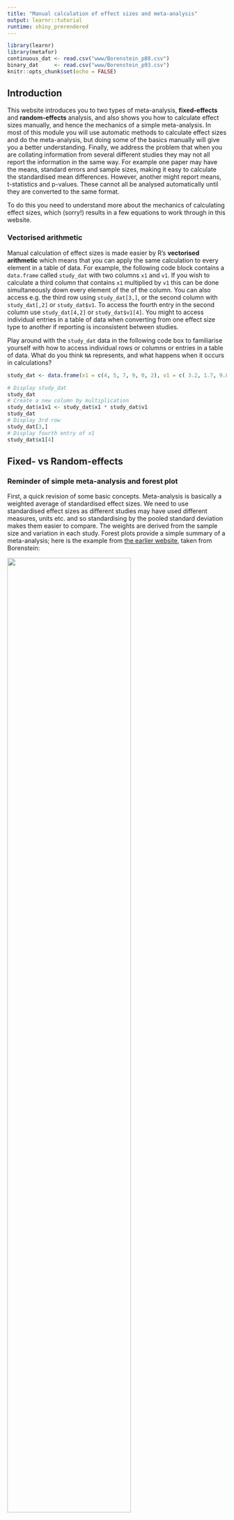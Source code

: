 ```yaml
---
title: "Manual calculation of effect sizes and meta-analysis"
output: learnr::tutorial
runtime: shiny_prerendered
---
```


```r
library(learnr)
library(metafor)
continuous_dat <- read.csv("www/Borenstein_p88.csv")
binary_dat     <- read.csv("www/Borenstein_p93.csv")
knitr::opts_chunk$set(echo = FALSE)
```


## Introduction
This website introduces you to two types of meta-analysis, **fixed-effects** and **random-effects** analysis, and also shows you how to calculate effect sizes manually, and hence the mechanics of a simple meta-analysis. In most of this module you will use automatic methods to calculate effect sizes and do the meta-analysis, but doing some of the basics manually will give you a better understanding. Finally, we address the problem that when you are collating information from several different studies they may not all report the information in the same way. For example one paper may have the means, standard errors and sample sizes, making it easy to calculate the standardised mean differences. However, another might report means, t-statistics and p-values. These cannot all be analysed automatically until they are converted to the same format.

To do this you need to understand more about the mechanics of calculating effect sizes, which (sorry!) results in a few equations to work through in this website.

### Vectorised arithmetic
Manual calculation of effect sizes is made easier by R's **vectorised arithmetic** which means that you can apply the same  calculation to every element in a table of data. For example, the following code block contains a `data.frame` called `study_dat` with two columns `x1` and `v1`. If you wish to calculate a third column that contains `x1` multiplied by `v1` this can be done simultaneously down every element of the of the column. You can also access e.g. the third row using `study_dat[3,]`, or the second column with `study_dat[,2]` or `study_dat$v1`. To access the fourth entry in the second column use `study_dat[4,2]` or `study_dat$v1[4]`. You might to access individual entries in a table of data when converting from one effect size type to another if reporting is inconsistent between studies.

Play around with the `study_dat` data in the following code box to familiarise yourself with how to access individual rows or columns or entries in a table of data. What do you think `NA` represents, and what happens when it occurs in calculations?

```r
study_dat <- data.frame(x1 = c(4, 5, 7, 9, 0, 2), v1 = c( 3.2, 1.7, 9.8, NA, 4.0, 3.3))
```

```r
# Display study_dat
study_dat
# Create a new column by multiplication
study_dat$x1v1 <- study_dat$x1 * study_dat$v1
study_dat
# Display 3rd row
study_dat[3,]
# Display fourth entry of x1
study_dat$x1[4]
```

## Fixed- vs Random-effects
### Reminder of simple meta-analysis and forest plot
First, a quick revision of some basic concepts. Meta-analysis is basically a weighted average of standardised effect sizes. We need to use standardised effect sizes as different studies may have used different measures, units etc. and so standardising by the pooled standard deviation makes them easier to compare. The weights are derived from the sample size and variation in each study. Forest plots provide a simple summary of a meta-analysis; here is the example from [the earlier website](https://naturalandenvironmentalscience.shinyapps.io/Effectsizes/#section-interactive-forest-plot-of-meta-analysis), taken from Borenstein:

![](www/forest_fig_1.png){width=75%}

Here the squares represent the standardised effect size for the individual studies and the size of the squares their weights. The diamond represents the overall weighted average of the effect size, and the width of the diamond represents the degree of uncertaintity about the overall estimate.

### Fixed-effects meta-analysis
In a fixed effect analysis, all the studies are assumed to have the same ‘true’ effect, and all the factors that could influence the effect size are the same in all the studies. However, there is still sampling error, which is reflected in the different results for each study The study weights are assigned as the inverse of the variance of each study. This can be summed up in the following diagram:

![](www/fixed_fig_11_1_11_2.png){width=75%}

So the key point with a fixed-effect model is that the observed effect $Y_i$ for any given study $i$ is:

$$Y_i = \theta + \epsilon_i$$
where $\theta$ (Greek letter _theta_) is the overall "population" mean and $\epsilon_i$ (Greek letter _epsilon_) is the sampling error (which might be positive or negative). Have a look at [this  website](https://naturalandenvironmentalscience.shinyapps.io/Effectsizes/#section-populations-and-samples) to remind yourself of populations and samples.

### Random effects models
One problem with the fixed-effect method is that it assumes that all the studies are identical, and that the real effect size is the same in all the studies. Of course in reality this is unlikely to be true. The underlying effect sizes are likely to differ.  For example, survival of an endangered mammal population as a result of a management intervention may partly depend on the age of the mammals in the different populations in each of the different studies, as well as the actual management intervention. The diagram below shows the true effect sizes (0.55, 0.65 and 0.50) in three studies, assuming no observation error whatsoever, $\delta_1$, $\delta_2$ and $\delta_3$. The curve represents the normal distribution around all true effects.

![](www/rand_effect_fig_12_2.png){width=75%}

Of course in reality, there is observation error, so for our third study there is both the sampling error, shown as $\epsilon_3$ below which is the difference of what was observed, $Y_3$ and the true effect size $\delta_3$ in that study. The study effect size differs from the overall effect size for all studies by $\zeta_3$ as shown below:

![](www/rand_effect_fig_12_3.png){width=75%}

So, we can say that the observed effect $Y_i$ for any study is given by the grand mean $\mu$ (Greek letter _mu_), the deviation of the study's true effect from the grand mean $\zeta_i$ (Greek letter _zeta_), and the sampling error in that study $\epsilon_i$ (Greek letter _epsilon_):

$$Y_i = \mu + \zeta_i + \epsilon_i$$
This equation covers both within-study variation $\epsilon_i$ and between-study variation $\zeta_i$.

## Effect sizes for continuous data
For this example we will use a set of data in Borenstein page 88, in which there are six studies, for which we know the **means, standard deviations and sample sizes** of two interventions, treatment `T` and the control `C`. These are three commonly used effect sizes for continuous data:

* Standardised mean difference _d_
* Hedge's _g_ (bias corrected)
* Response ratios (log-transformed)

You might be wondering why we can't simply use the raw (unstandardised) difference between the means. There might be some exceptions where this can be used, for example all the studies have similar variances, and all the studies use precisely the same scale of measurement etc. In practice, these prerequisites are rarely met with ecological data.

The relevant data are contained in the R `data.frame` called `continuous_dat`:

```r
print(continuous_dat)
```


### Standardised mean difference _d_
First we want to calculate the standardised mean difference _d_ for
treatment and control in each study, which is done via:

$$d=\frac{\overline{X_1}-\overline{X_2}}{S_{within}}$$

where $\overline{X_1}$ and $\overline{X_2}$ are the means of the Treatment and Control of the study, and ${S_{within}}$ is the within-groups standard deviation. The latter can be calculated from:

$$S_{within}=\sqrt{\frac{(n_1-1)S^2_1 + (n2-1)S^2_2}  {n_1 + n_2 - 2}}$$

where $n_1$ and $n_2$ are the numbers of replicates for the two treatments in the study, whilst $S^2_1$ and $S^2_1$ are the respective standard deviations. We can easily calculate these two values for the first study, by Carroll, in R:

```r
S_within_Carroll <- sqrt(((60-1)*22^2 +(60-1)*20^2) / (60 + 60 -2))
d_Carroll        <- (94 - 92) / S_within_Carroll
S_within_Carroll
d_Carroll


```

It would take a long time too long to do each calculation for every study, so this is where the vectorised arithmetic is useful, so you can find the results for all the studies simultaneously:

```r
S_within <- sqrt(((continuous_dat$T_n-1)*continuous_dat$T_SD^2 + (continuous_dat$C_n-1)*continuous_dat$C_SD^2) / 
                   (continuous_dat$T_n + continuous_dat$C_n -2))
d       <- (continuous_dat$T_mean - continuous_dat$C_mean) / S_within
cbind(S_within, d)

```

In above table `S_within` is the within-groups standard deviation, and _d_ is the standardised mean difference. We now want to calculate the variance of this standardised mean difference, $V_d$ :

$$V_d = \frac{n_1 + n_2}{n_1n_2}+\frac{d^2}{2(n_1+n_2)}$$

In the above equation, the first term on the right, $\frac{n_1 + n_2}{n_1n_2}$, represents the uncertainty in the difference betweens the means, $\overline{X_1}-\overline{X_2}$ . The second term on the right, $\frac{d^2}{2(n_1+n_2)}$, reflects the uncertainty of our estimate in the within-groups standard deviation $S_{within}$, calculated earlier.

We can calculate $V_d$ for the Carroll study first:

```r
S_within_Carroll <- sqrt(((60-1)*22^2 +(60-1)*20^2) / (60 + 60 -2))
d_Carroll        <- (94 - 92) / S_within_Carroll

```

```r
Vd_Carroll <- (60+60)/(60*60) + d_Carroll^2/(2*(60+60))
Vd_Carroll

```
Again, you have to be careful with brackets to ensure that the additions and multiplications etc. are down in the correct order.

`d_Carroll` represents _d_ or the standardised mean difference, also known as _Cohen's d_ .  Unfortunately _d_ has a slight bias in small sample sizes, and so needs to be fixed with a correction factor _J_ to calculate _g_ or _Hedge's g_, which is a more robust measure of the standardised mean difference. Most meta-analyses use _Hedge's g_ automatically, and the correction is easy to calculate:

$$J = 1 - \frac{3}{4df -1}$$
where $df$ is the degrees of freedom used to estimate $S_{within}$, which for two independent groups is simply $n_1+n_2-2$ (see equation fo $S_{within})$).

### Hedge's _g_ 
The standardised mean difference _d_ is less reliable for studies of small sample size. For this reason, _Hedge's g_ is often a preferred effect size data, as it contains a "bias correction" term _J_:

$$g = J . d$$
Whilst the bias-correct variance $V_g$ is:
$$V_g = J^2 . V_d$$

We can now readily do these calculations in R for the Carroll study:

```r
S_within_Carroll <- sqrt(((60-1)*22^2 +(60-1)*20^2) / (60 + 60 -2))
d_Carroll        <- (94 - 92) / S_within_Carroll
Vd_Carroll <- (60+60)/(60*60) + d_Carroll^2/(2*(60+60))

```

```r
 # There were 60 replicates in each T and C
J_Carroll <- 1 - (3/(4 * 118 - 1))
g_Carroll <- J_Carroll * d_Carroll
Vg_Carroll <- J_Carroll^2 * Vd_Carroll
J_Carroll
g_Carroll
Vg_Carroll
```

Obviously, it would take a long time to calculate each of these values for all the studies separately, but again we can take advantage of R's vectorised system to calculate _J_ and _Hedge's g_ for all the studies in one go:

```r
S_within <- sqrt(((continuous_dat$T_n-1)*continuous_dat$T_SD^2 +
                   (continuous_dat$C_n-1)*continuous_dat$C_SD^2) / 
                   (continuous_dat$T_n + continuous_dat$C_n -2))
d       <- (continuous_dat$T_mean - continuous_dat$C_mean) / S_within

```


```r
J <- 1 - (3 / (4 * (continuous_dat$T_n + continuous_dat$C_n - 2) -1))
g <- J * d
Vd <- (continuous_dat$T_n+continuous_dat$C_n)/(continuous_dat$T_n*continuous_dat$C_n) +
   d^2/(2*(continuous_dat$T_n+continuous_dat$C_n))
Vg <- J^2 * Vd
cbind(J, d, g, Vd, Vg)

```

You can see from the above that the bias-correction values, _J_ are all near 1.0, but it is lower for the 3rd study, which has the smallest number of samples.  Values of J near to 1.0 indicate that less bias-correction is needed.

### Response ratios
Where the outcome of the experiment or study is on a real physical scale, such as animal weight, tree height etc. with a true zero (no negative numbers possible) then the ratio of the two means (e.g. intervention and control) provides a useful and relatively straightforward effect size measurement. For the reasons outlined [here](https://naturalandenvironmentalscience.shinyapps.io/Effectsizes/#section-how-to-measure-effect-sizes) these are usually log-transformed, so that they are symmetrical and more likely to be normally distributed.

Thus, the log response ratio is:

$$ln(RR)=\frac{\bar{X_1}}{\bar{X_2}}$$

using logarithms to base $e$.

### Which continuous measure to use?
Hedge's _g_ and response ratios are the two most widely used metrics used in ecology. Both can be implemented in `metafor` for ease of calculation. There is some recent evidence that response ratios are more robust where there are big differences in the variance between studies; see Becky Spake's [recent paper in Ecology Letters](https://doi.org/10.1111/ele.13641) that she described in her seminar earlier in November.

## Manual meta-analysis of continuous data
### Overall weights W
Remember that in a meta-analysis you are basically calculating a weighted mean of the effect sizes. In this example we will use **Hedge's _g_** (bias-corrected standardised mean differences) for the individual studies from a systematic review. 

Now that we have calculated the bias-corrected variance $V_g$ we can readily calculate the weight _W_ for an individual study:

$$W = \frac{1}{V_{g}}$$

Again, this is very simple to calculate for all the studies simultaneously using R's vectorised arithmetic:

```r
J <- 1 - (3 / (4 * (continuous_dat$T_n + continuous_dat$C_n - 2) -1))
g <- J * d
Vd <- (continuous_dat$T_n+continuous_dat$C_n)/(continuous_dat$T_n*continuous_dat$C_n) +
   d^2/(2*(continuous_dat$T_n+continuous_dat$C_n))
Vg <- J^2 * Vd

```

```r
W <- 1 / Vg
cbind(continuous_dat$T_n, Vd, W)

```

Notice how the weights are related to the sample size and the variance, so for example study 4, which has 200 replicates per treatment, has a weight much higher than the others. The lowest weight is, however, given to study 4, within only 40 replicates, and the highest variance.

To finish, we calculate the weighted mean, _M_, based on the sum of weights multipled by the standardised effect sizes, divided by the sum of the weights:

$$M = \frac{\sum_{i=1}^{k}W_ig_i}{\sum_{i=1}^{k}W_i}$$
where:

* $W_i$ are the weights for study number $1$ to study number $k$
* $g_i$ are the Hedge's _g_ for each study
* $\sum$ Greek letter (sigma) for sum

This equation may look threatening at first, but it simply indicates that for each study (i = 1 to k, where k is 6 for this example) we carry out multiplications and additions.  The $\sum_{}$ sign indicates summation.  Again, the whole set of calculations can easily be done in R via vectorised arithmetic:

```r
S_within <- sqrt(((continuous_dat$T_n-1)*continuous_dat$T_SD^2 +
                   (continuous_dat$C_n-1)*continuous_dat$C_SD^2) / 
                   (continuous_dat$T_n + continuous_dat$C_n -2))
d       <- (continuous_dat$T_mean - continuous_dat$C_mean) / S_within

J <- 1 - (3 / (4 * (continuous_dat$T_n + continuous_dat$C_n - 2) -1))
g <- J * d
Vd <- (continuous_dat$T_n+continuous_dat$C_n)/(continuous_dat$T_n*continuous_dat$C_n) +
   d^2/(2*(continuous_dat$T_n+continuous_dat$C_n))
Vg <- J^2 * Vd
W <- 1 / Vg
```

```r
M <- sum(W * g) / sum(W)
M

```

This use of Hedge's _g_ gives an **overall standardised mean difference**, weighted for size of the different studies, with a bias-correction for studies with small numbers of replicates.

## Effect sizes for binary data
Often studies will report binary data, such as ‘dead’ or ‘alive’, ‘present’ or ‘absent’ etc. The three main ones for binary data are:

* Risk ratio
* Odds ratio
* Risk difference

The `metafor` package can handle all three type of effect size. The data will often be presented in the form of a 2 x 2 table in a single published study, although you would typically need to reformat the data to one row per study for a meta-analysis. Taking the example from page 33 of Borenstein:

| Intervention | Events | Non-events | N |
|:------------:|:----:|:-----:|:--:|
| Treated | A | B | $n_1$ |
| Control | C | D | $n_2$ |

then imagine you had a sample size of 100 for each of the two interventions:

| Intervention | Dead | Alive | N |
|:------------:|:----:|:-----:|:--:|
| Treated | 5 | 95 | 100 |
| Control | 10 | 90 | 100 |

Let's now look at these data for the three possible effect sizes

### Risk ratios
We have already looked at an example of **risk ratios** [in this website](https://naturalandenvironmentalscience.shinyapps.io/Effectsizes/#section-interactive-forest-plot-of-meta-analysis) and in ecological and conservation surveys if you are particularly interested in the risk of extinction for example, then these might be an appropriate measure.

In our Treated group above the risk of death is 5/100 = 0.05, whilst for the Control it is 10/100 = 0.10. Hence the risk ratio 0.05/0.10 = 0.5  Risk ratios are fairly intuitive, with values of less than 1.0 indicating the risk is lower in the control, a value of 1.0 indicates no difference, and value of greater than 1.0 indicates higher risk in the control. As explained before, to keep everything symmetrical the (natural) log is usually taken. **Note** In R the function for natural logarithms is `log()`.

$$RiskRatio=\frac{A/n_1}{C/n_2}$$

and

$$LogRiskRatio=ln(RiskRatio)$$

The variance is approximately:

$$V_{LogRiskRatio}=\frac{1}{A}-\frac{1}{n_1}+\frac{1}{C}-\frac{1}{n_2}$$

with an approximation of the standard error being

$$SE_{LogRiskRatio}=\sqrt{V_{LogRiskRatio}}$$

In this code box we can now easily complete these calculations:

```r
logRR <- log((5/100)/(10/100))
logRR
VRR   <- 1/5 - 1/100 + 1/10 - 1/100
VRR
VSE   <- sqrt(VRR)
VSE
```


### Odds ratios
The odds of death in our Treated group is 5/95=0.0526, and the odds of death in the Control is 10/90=0.1111  The odds ratio is therefore 0.0526/0.1111 = 0.4737  Again the log odds ratio is often used. Formally, the equation is:

$$OddsRatio=\frac{AD}{BC}$$

Like most people I don't find this as intuitive as Risk Ratios, but odds ratios have certain statistical advantages, so you should be familiar with them. For completeness:

$$LogOddsRatio=ln(OddsRatio)$$

with the variance given by:

$$V_{LogOddsRatio}=\frac{1}{A}+\frac{1}{B}+\frac{1}{C}+\frac{1}{D}$$

and standard error:

$$SE_{LogOddsRatio}=\sqrt{V_{LogOddsRatio}}$$

Again, these calculations are simple to complete in R:

```r
LogOR  <- log((5 * 90)/(95 * 10))
LogOR
VOR    <- 1/5 + 1/95 + 1/10 + 1/90
VOR
SEOR   <- sqrt(VOR)
SEOR
```


For both risk ratios and odds ratios it doesn't matter whether you pick 'Treated' or 'Control' as your numerator, as long as you are consistent across all your studies.

### Risk differences
This is the difference between two risks, and we work in the original units without log-transformation:

$$RiskDifference=(\frac{A}{n_1})-(\frac{C}{n_2})$$

the variance is:

$$V_{RiskDifference}=\frac{AB}{n_1^3}+\frac{CD}{n_2^3}$$

and the standard error is:

$$SE_{RiskDifference}=\sqrt{V_{RiskDifference}}$$

These calculations are shown in the code block below:

```r
RD <- (5/100) - (10/100)
RD
VRD <- 5*95/100^3 + 10*90/100^3 # Note use of ^3 to raise to cube
VRD
SERD <- sqrt(VRD)
SERD
```

### Which binary metric to choose?
Risk ratios and odds ratios are most commonly used, as they are **relative** measures and not affected by the absolute size of the baseline against which you are comparing. Risk ratios are probably easier to interpret than odds ratios; you will learn how to compute both in `metafor`.

## Manual meta-anlaysis of binary data
In many publications binary data might be reported as 2 x 2 tables, so you would have to reformat them into rows (one row per study) prior to analysis. Again these data are taken from Borenstein page 93 where you can see the fully-worked out examples. The data are in a data.frame called `binary_dat`

```r
binary_dat
```

